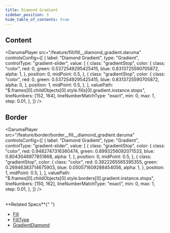 ```yaml
---
title: Diamond Gradient
sidebar_position: 3
hide_table_of_contents: true
---
```


## Content

<DarumaPlayer
  src="/feature/fill/fill__diamond_gradient.daruma"
  controlsConfig={[
    {
      label: "Diamond Gradient",
      type: "Gradient",
      controlType: "gradient-slider",
      value: [
        {
          class: "gradientStop",
          color: {
            class: "color",
            red: 0,
            green: 0.5372549295425415,
            blue: 0.8313725590705872,
            alpha: 1,
          },
          position: 0,
          midPoint: 0.5,
        },
        {
          class: "gradientStop",
          color: {
            class: "color",
            red: 0,
            green: 0.5372549295425415,
            blue: 0.8313725590705872,
            alpha: 0,
          },
          position: 1,
          midPoint: 0.5,
        },
      ],
      valuePath:
        "$.frames[0].childObjects[0].style.fills[0].gradient.instance.stops",
      lineNumbers: [152, 164],
      lineNumberMatchType: "exact",
      min: 0,
      max: 1,
      step: 0.01,
    },
  ]}
/>

## Border

<DarumaPlayer
  src="/feature/border/border__fill__diamond_gradient.daruma"
  controlsConfig={[
    {
      label: "Diamond Gradient",
      type: "Gradient",
      controlType: "gradient-slider",
      value: [
        {
          class: "gradientStop",
          color: {
            class: "color",
            red: 0.9482747316360474,
            green: 0.8993256092071533,
            blue: 0.8043048977851868,
            alpha: 1,
          },
          position: 0,
          midPoint: 0.5,
        },
        {
          class: "gradientStop",
          color: {
            class: "color",
            red: 0.3822265565395355,
            green: 0.26946383714675903,
            blue: 0.050571609288454056,
            alpha: 1,
          },
          position: 1,
          midPoint: 0.5,
        },
      ],
      valuePath:
        "$.frames[0].childObjects[0].style.borders[0].gradient.instance.stops",
      lineNumbers: [150, 162],
      lineNumberMatchType: "exact",
      min: 0,
      max: 1,
      step: 0.01,
    },
  ]}
/>

<br />
**Related Specs**{" "}

- [Fill](/specs/vectorgraphics/fill)
- [FillType](/specs/vectorgraphics/fill-type)
- [GradientDiamond](/specs/vectorgraphics/gradient-diamond)
